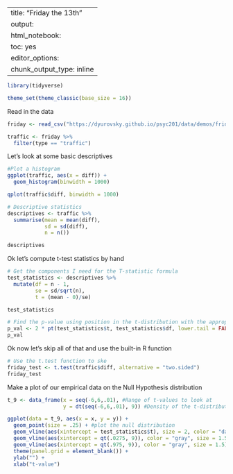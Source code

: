 
---
title: "Friday the 13th"
output:
  html_notebook:
    toc: yes
editor_options: 
  chunk_output_type: inline
---

```r
library(tidyverse)

theme_set(theme_classic(base_size = 16))
```

Read in the data
```r

friday <- read_csv("https://dyurovsky.github.io/psyc201/data/demos/friday.csv")

traffic <- friday %>%
  filter(type == "traffic")
```

Let's look at some basic descriptives
```r

#Plot a histogram
ggplot(traffic, aes(x = diff)) + 
  geom_histogram(binwidth = 1000)

qplot(traffic$diff, binwidth = 1000) 

# Descriptive statistics
descriptives <- traffic %>%
  summarise(mean = mean(diff),
            sd = sd(diff),
            n = n())

descriptives
```

Ok let's compute t-test statistics by hand
```r
# Get the components I need for the T-statistic formula
test_statistics <- descriptives %>%
  mutate(df = n - 1,
         se = sd/sqrt(n),
         t = (mean - 0)/se)

test_statistics

# Find the p-value using position in the t-distribution with the appropriate degrees of freedom
p_val <- 2 * pt(test_statistics$t, test_statistics$df, lower.tail = FALSE)
p_val
```

Ok now let's skip all of that and use the built-in R function
```r
# Use the t.test function to ske
friday_test <- t.test(traffic$diff, alternative = "two.sided")
friday_test
```

Make a plot of our empirical data on the Null Hypothesis distribution
```r
t_9 <- data_frame(x = seq(-6,6,.01), #Range of t-values to look at
                  y = dt(seq(-6,6,.01), 9)) #Density of the t-distribution with 9 df

ggplot(data = t_9, aes(x = x, y = y)) +
  geom_point(size = .25) + #plot the null distribution
  geom_vline(aes(xintercept = test_statistics$t), size = 2, color = "darkred") + #empirical data
  geom_vline(aes(xintercept = qt(.0275, 9)), color = "gray", size = 1.5) + #2.5th percentile
  geom_vline(aes(xintercept = qt(.975, 9)), color = "gray", size = 1.5) +  #97.5th percentile
  theme(panel.grid = element_blank()) +
  ylab("") +
  xlab("t-value")
```

